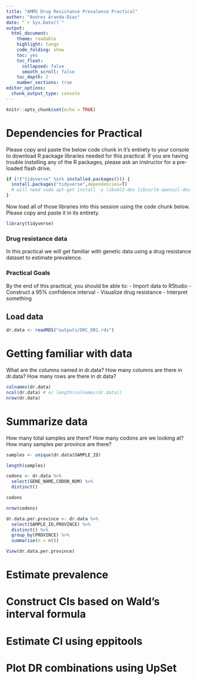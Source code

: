 ```yaml
---
title: "AMMS Drug Resistance Prevalence Practical"
author: "Andres Aranda-Diaz"
date: "`r Sys.Date()`"
output: 
  html_document:
    theme: readable
    highlight: tango
    code_folding: show
    toc: yes
    toc_float:
      collapsed: false
      smooth_scroll: false
    toc_depth: 2
    number_sections: true
editor_options: 
  chunk_output_type: console
---
```


```r
knitr::opts_chunk$set(echo = TRUE)
```

# Dependencies for Practical {-}

Please copy and paste the below code chunk in it's entirety to your console to download R package libraries needed for this practical. If you are having trouble installing any of the R packages, please ask an instructor for a pre-loaded flash drive.

```r
if (!("tidyverse" %in% installed.packages())) {
  install.packages("tidyverse",dependencies=T) 
  # will need sudo apt-get install -y libxml2-dev libcurl4-openssl-dev libssl-dev
}
```

Now load all of those libraries into this session using the code chunk below. Please copy and paste it in its entirety.

```r
library(tidyverse)
```


### Drug resistance data {-}

In this practical we will get familiar with genetic data using a drug resistance dataset to estimate prevalence. 

### Practical Goals
By the end of this practical, you should be able to:
- Import data to RStudio
- Construct a 95% confidence interval
- Visualize drug resistance 
- Interpret something

## Load data
```r
dr.data <- readRDS("outputs/DRC_DR1.rds")
```

# Getting familiar with data
What are the columns named in dr.data? 
How many columns are there in dr.data?
How many rows are there in dr.data?

```r
colnames(dr.data)
ncol(dr.data) # or length(colnames(dr.data))
nrow(dr.data)
```


# Summarize data

How many total samples are there?
How many codons are we looking at?
How many samples per province are there?



```r

samples <- unique(dr.data$SAMPLE_ID)

length(samples)

codons <- dr.data %>% 
  select(GENE_NAME,CODON_NUM) %>% 
  distinct()

codons

nrow(codons)

dr.data.per.province <- dr.data %>% 
  select(SAMPLE_ID,PROVINCE) %>% 
  distinct() %>% 
  group_by(PROVINCE) %>% 
  summarise(n = n())

View(dr.data.per.province)
```


# Estimate prevalence




# Construct CIs based on Wald's interval formula

# Estimate CI using eppitools

# Plot DR combinations using UpSet

